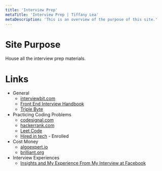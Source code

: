 ```yaml
---
title: 'Interview Prep'
metaTitle: 'Interview Prep | Tiffany Lea'
metaDescription: 'This is an overview of the purpose of this site.'
---
```


# Site Purpose

House all the interview prep materials.

# Links

- General
  - [interviewbit.com](https://www.interviewbit.com/practice/)
  - [Front End Interview Handbook](https://yangshun.github.io/front-end-interview-handbook/en/html-questions)
  - [Triple Byte](https://triplebyte.com/)
- Practicing Coding Problems
  - [codesignal.com](https://app.codesignal.com/)
  - [hackerrank.com](https://www.hackerrank.com/interview/interview-preparation-kit)
  - [Leet Code](https://leetcode.com/)
  - [Hired in tech](https://www.hiredintech.com) - Enrolled
- Cost Money
  - [algoexpert.io](https://www.algoexpert.io/)
  - [brilliant.org](https://brilliant.org/premium/)
- Interview Experiences
  - [Insights and My Experience From My Interview at Facebook](https://medium.com/better-programming/facebook-interview-experience-and-insights-51e383f3c70d)
